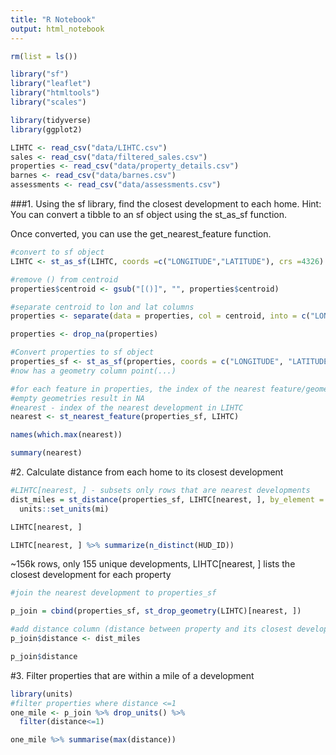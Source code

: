 ```yaml
---
title: "R Notebook"
output: html_notebook
---
```

```r
rm(list = ls())
```



```r
library("sf")
library("leaflet")
library("htmltools")
library("scales")

library(tidyverse)
library(ggplot2)
```




```r
LIHTC <- read_csv("data/LIHTC.csv")
sales <- read_csv("data/filtered_sales.csv")
properties <- read_csv("data/property_details.csv")
barnes <- read_csv("data/barnes.csv")
assessments <- read_csv("data/assessments.csv")


```

###1.  Using the sf library, find the closest development to each home. 
Hint: You can convert a tibble to an sf object using the st_as_sf function. 

Once converted, you can use the get_nearest_feature function.

```r
#convert to sf object
LIHTC <- st_as_sf(LIHTC, coords =c("LONGITUDE","LATITUDE"), crs =4326) 
```

```r
#remove () from centroid
properties$centroid <- gsub("[()]", "", properties$centroid)
```


```r
#separate centroid to lon and lat columns
properties <- separate(data = properties, col = centroid, into = c("LONGITUDE", "LATITUDE"), sep = ",")
```


```r
properties <- drop_na(properties)
```


```r
#Convert properties to sf object
properties_sf <- st_as_sf(properties, coords = c("LONGITUDE", "LATITUDE"), crs = 4326)
#now has a geometry column point(...)
```



```r
#for each feature in properties, the index of the nearest feature/geometry in LIHTC
#empty geometries result in NA
#nearest - index of the nearest development in LIHTC
nearest <- st_nearest_feature(properties_sf, LIHTC)
```

```r
names(which.max(nearest))
```
```r
summary(nearest)
```


#2. Calculate distance from each home to its closest development
```r
#LIHTC[nearest, ] - subsets only rows that are nearest developments
dist_miles = st_distance(properties_sf, LIHTC[nearest, ], by_element = TRUE) %>% 
  units::set_units(mi)
```

```r
LIHTC[nearest, ]
```
```r
LIHTC[nearest, ] %>% summarize(n_distinct(HUD_ID))
```
~156k rows, only 155 unique developments, LIHTC[nearest, ] lists the closest development for each property




```r
#join the nearest development to properties_sf

p_join = cbind(properties_sf, st_drop_geometry(LIHTC)[nearest, ])
```

```r
#add distance column (distance between property and its closest development)
p_join$distance <- dist_miles
```


```r
p_join$distance
```

#3. Filter properties that are within a mile of a development
```r
library(units)
#filter properties where distance <=1
one_mile <- p_join %>% drop_units() %>% 
  filter(distance<=1)
```

```r
one_mile %>% summarise(max(distance))
```


